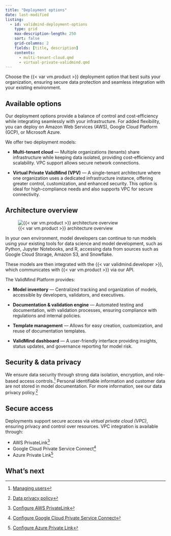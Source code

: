 ```yaml
---
title: "Deployment options"
date: last-modified
listing:
  - id: validmind-deployment-options
    type: grid
    max-description-length: 250
    sort: false
    grid-columns: 2
    fields: [title, description]
    contents:
      - multi-tenant-cloud.qmd
      - virtual-private-validmind.qmd
---
```


Choose the {{< var vm.product >}} deployment option that best suits your organization, ensuring secure data protection and seamless integration with your existing environment.

## Available options

Our deployment options provide a balance of control and cost-efficiency while integrating seamlessly with your infrastructure. For added flexibility, you can deploy on Amazon Web Services (AWS), Google Cloud Platform (GCP), or Microsoft Azure.

We offer two deployment models:

- **Multi-tenant cloud** — Multiple organizations (tenants) share infrastructure while keeping data isolated, providing cost-efficiency and scalability. VPC support allows secure network connections.

- **Virtual Private ValidMind (VPV)** — A single-tenant architecture where one organization uses a dedicated infrastructure instance, offering greater control, customization, and enhanced security. This option is ideal for high-compliance needs and also supports VPC for secure connectivity.

## Architecture overview


![{{< var vm.product >}} architecture overview](validmind-architecture-overview.png){fig-alt="An image showing the ValidMind platform architecture"}

In your own environment, model developers can continue to run models using your existing tools for data science and model development, such as Python, Jupyter Notebooks, and R, accessing data from sources such as Google Cloud Storage, Amazon S3, and Snowflake.

These models are then integrated with the {{< var validmind.developer >}}, which communicates with {{< var vm.product >}} via our API.

The ValidMind Platform provides:

- **Model inventory** — Centralized tracking and organization of models, accessible by developers, validators, and executives.

- **Documentation & validation engine** — Automated testing and documentation, with validation processes, ensuring compliance with regulations and internal policies.

- **Template management** — Allows for easy creation, customization, and reuse of documentation templates.

- **ValidMind dashboard** — A user-friendly interface providing insights, status updates, and governance reporting for model risk.

## Security & data privacy

We ensure data security through strong data isolation, encryption, and role-based access controls.[^1] Personal identifiable information and customer data are not stored in model documentation. For more information, see our data privacy policy.[^2]

## Secure access

Deployments support secure access via _virtual private cloud (VPC)_, ensuring privacy and control over resources. VPC integration is available through:

- AWS PrivateLink[^3]
- Google Cloud Private Service Connect[^4]
- Azure Private Link[^5]

## What's next

:::{#validmind-deployment-options}
:::

<!-- FOOTNOTES -->
[^1]: [Managing users](/guide/configuration/managing-users.qmd)
[^2]: [Data privacy policy](/about/fine-print/data-privacy-policy.qmd)
[^3]: [Configure AWS PrivateLink](/guide/configuration/configure-aws-privatelink.qmd)
[^4]: [Configure Google Cloud Private Service Connect](/guide/configuration/configure-google-private-service-connect.qmd)
[^5]: [Configure Azure Private Link](//guide/configuration/configure-azure-private-link.qmd)

